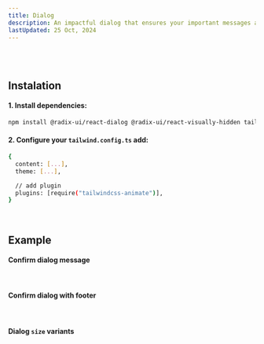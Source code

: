 ```yaml
---
title: Dialog
description: An impactful dialog that ensures your important messages and actions get the attention they deserve! 💬✨
lastUpdated: 25 Oct, 2024
---
```


<ComponentShowcase name="dialog-style-default" />
<br />
<br />

## Instalation

#### 1. Install dependencies:

```sh
npm install @radix-ui/react-dialog @radix-ui/react-visually-hidden tailwindcss-animate
```

#### 2. Configure your `tailwind.config.ts` add:

```sh
{
  content: [...],
  theme: [...],

  // add plugin
  plugins: [require("tailwindcss-animate")],
}
```

<br />

## Example

#### Confirm dialog message

<ComponentShowcase name="dialog-style-default" />

<br />

#### Confirm dialog with footer

<ComponentShowcase name="dialog-style-with-footer" />

<br />

#### Dialog `size` variants

<ComponentShowcase name="dialog-style-width-variants" />
